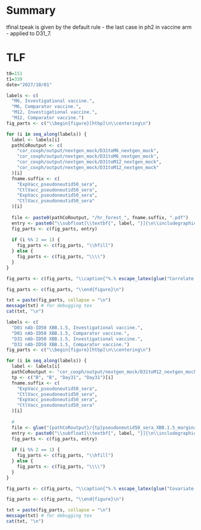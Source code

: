 # Summary

tfinal.tpeak is given by the default rule - the last case in ph2 in vaccine arm - applied to D31_7. 

# TLF

```r
t0=151
t1=339
date="2027/10/01"
```

```r

labels <- c(
  "M6, Investigational vaccine.", 
  "M6, Comparator vaccine.", 
  "M12, Investigational vaccine.", 
  "M12, Comparator vaccine.")
fig_parts <- c("\\begin{figure}[htbp]\n\\centering\n")

for (i in seq_along(labels)) {
  label <- labels[i]
  pathCoRoutput <- c(
    "cor_coxph/output/nextgen_mock/D31toM6_nextgen_mock",
    "cor_coxph/output/nextgen_mock/D31toM6_nextgen_mock",
    "cor_coxph/output/nextgen_mock/D31toM12_nextgen_mock",
    "cor_coxph/output/nextgen_mock/D31toM12_nextgen_mock"
  )[i]
  fname.suffix <- c(
    "ExpVacc_pseudoneutid50_sera",
    "CtlVacc_pseudoneutid50_sera",
    "ExpVacc_pseudoneutid50_sera",
    "CtlVacc_pseudoneutid50_sera"
  )[i]
  
  file <- paste0(pathCoRoutput, "/hr_forest_", fname.suffix, ".pdf")
  entry <- paste0("\\subfloat[\\textbf{", label, "}]{\n\\includegraphics[width=0.45\\textwidth]{", file, "}}")
  fig_parts <- c(fig_parts, entry)
  
  if (i %% 2 == 1) {
    fig_parts <- c(fig_parts, "\\hfill")
  } else {
    fig_parts <- c(fig_parts, "\\\\")
  }
}

fig_parts <- c(fig_parts, "\\caption{"%.% escape_latex(glue("Correlate of risk analyses of nAb-ID50 titers (KP.2, XBB.1.5, Reference) based on sera from ccIAS participants. Covariate-adjusted hazard ratios (HRs) of COVID-19 (A, B: 7 to {t0} days post D31, C, D: 7 to {t1} days post D31) per 10-fold increase in the designated immune marker at D01, at D31, or for D31/D01 fold-change as indicated. Cases acquired a COVID-19 endpoint (A, B) 7 days post D31 through {t0} days post D31 or (C, D) 7 days post D31 through {t1} days post D31. (A, C) Investigational Vaccine arm; (B, D) Comparator Vaccine arm. Non-cases have no evidence of SARS-CoV-2 infection (i.e., never tested nucleic acid amplification/PCR positive) after D01 up to the date by which the last enrolled participant reached {t1} days post D31 ({date}).  HRs were estimated using inverse probability sampling weighted Cox regression models; 95% confidence intervals (CIs) and Wald-based p-values are shown. Analyses adjust for the randomization strata and baseline risk score via an inverse probability sampling weighted Cox model (cor_coxph module at CoVPN GitHub). FWER, family-wise error rate adjusted p-value. N, Nucleocapsid protein. D50, 50% inhibitory serum dilution neutralizing antibody titer. nAb, neutralizing antibody."))  %.% "}")

fig_parts <- c(fig_parts, "\\end{figure}\n")

txt = paste(fig_parts, collapse = "\n")
message(txt) # for debugging tex
cat(txt, "\n")
```



```r

labels <- c(
  "D01 nAb-ID50 XBB.1.5, Investigational vaccine.", 
  "D01 nAb-ID50 XBB.1.5, Comparator vaccine.", 
  "D31 nAb-ID50 XBB.1.5, Investigational vaccine.", 
  "D31 nAb-ID50 XBB.1.5, Comparator vaccine.")
fig_parts <- c("\\begin{figure}[htbp]\n\\centering\n")

for (i in seq_along(labels)) {
  label <- labels[i]
  pathCoRoutput <- "cor_coxph/output/nextgen_mock/D31toM12_nextgen_mock"
  tp <- c("B", "B", "Day31", "Day31")[i]
  fname.suffix <- c(
    "ExpVacc_pseudoneutid50_sera",
    "CtlVacc_pseudoneutid50_sera",
    "ExpVacc_pseudoneutid50_sera",
    "CtlVacc_pseudoneutid50_sera"
  )[i]
  
  # 
  file <- glue("{pathCoRoutput}/{tp}pseudoneutid50_sera_XBB.1.5_marginalized_risks_cat_{fname.suffix}.pdf")
  entry <- paste0("\\subfloat[\\textbf{", label, "}]{\n\\includegraphics[width=0.45\\textwidth]{", file, "}}")
  fig_parts <- c(fig_parts, entry)
  
  if (i %% 2 == 1) {
    fig_parts <- c(fig_parts, "\\hfill")
  } else {
    fig_parts <- c(fig_parts, "\\\\")
  }
}

fig_parts <- c(fig_parts, "\\caption{"%.% escape_latex(glue("Covariate-adjusted cumulative incidence of COVID-19 by Low, Medium, High tertile of nAb-ID50 XBB.1.5 based on sera from ccIAS participants. (A, B) By D01 marker tertile subgroups for the Investigational and Comparator Vaccine arms; (C, D) By D31 marker tertile subgroups for the Investigational and Comparator Vaccine arms. COVID-19 endpoints are counted between 7 and {t1} days post D31. Antibody marker cut-points defining each tertile (based on the Investigational Vaccine arm) are shown in the upper-left inset panel in each plot. The gray line in each plot is the overall cumulative incidence rate curve in the vaccine arm being compared, where the last point shown is the last event time in the comparison arm. The overall P-value is from a generalized Wald-test p-value of the null hypothesis that the hazard rate is constant across the Low, Medium, and High tertile groups. Analyses adjust for randomization strata and baseline risk score via an inverse probability sampling weighted Cox model (cor_coxph module at CoVPN GitHub). ID50, 50% inhibitory dilution neutralizing antibody titer. nAb, neutralizing antibody titer."))  %.% "}")

fig_parts <- c(fig_parts, "\\end{figure}\n")

txt = paste(fig_parts, collapse = "\n")
message(txt) # for debugging tex
cat(txt, "\n")
```
